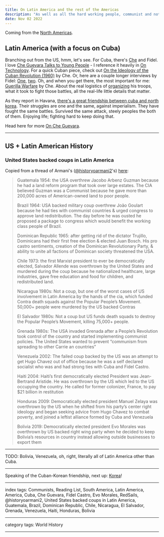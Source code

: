 ```yaml
---
title: On Latin America and the rest of the Americas
description: "As well as all the hard working people, communist and not, fighting for the emancipation of the Latino and indigenous peoples."
date: Nov 02 2022
---
```


Coming from the [North Americas](/posts/on-north-america).

## Latin America (with a focus on Cuba)

Branching out from the US, hmm, let's see. For Cuba, there's [Che](https://en.wikipedia.org/wiki/Che_Guevara) and Fidel. I love [Che Guevara Talks to Young People](https://www.goodreads.com/book/show/405935.Che_Guevara_Talks_to_Young_People) - I reference it heavily in [On Technology](/posts/on-technology). For a quick Cuban piece, check out [On the Ideology of the Cuban Revolution (1960)](https://redsails.org/la-ideologia-de-la-revolucion-cubana/) by Che. Or, here are a couple longer interviews by Fidel: [One](https://redsails.org/fidel-and-gawronski/), [two](https://redsails.org/fidel-in-guadalajara/). Oh, and when you get there, the most important for me: [Guerilla Warfare](https://www.goodreads.com/book/show/6739402-guerilla-warfare) by Che. About the real logistics of [organizing](/posts/on-organizing) his troops, what it took to fight those battles, all the real-life little details that matter.

As they report in Havana, [there's a great friendship between cuba and north korea](https://havanatimes.org/news/the-great-friendship-between-cuba-and-north-korea/). Their struggles are one and the same, against imperialism. They have fought the same battles. Survived the same attack, steely peoples the both of them. Enjoying life; fighting hard to keep doing that.

Head here for more [On Che Guevara](/posts/on-che-guevara).

---

## US + Latin American History

### United States backed coups in Latin America

Copied from a thread of Armani's ([@historyoarmani2](https://twitter.com/historyoarmani2)'s) [here](https://twitter.com/historyoarmani2/status/1370837690585866244):

> Guatemala 1954: the USA overthrew Jacobo Arbenz Guzman because he had a land reform program that took over large estates. The CIA believed Guzman was a Communist because he gave more than 200,000 acres of American-owned land to poor people.
>
> Brazil 1964: USA backed military coup overthrew João Goulart because he had ties with communist countries & urged congress to approve land redistribution. The day before he was ousted he proposed a package to congress which would benefit the working class people of Brazil.
>
> Dominican Republic 1965: after getting rid of the dictator Trujillo, Dominicans had their first free election & elected Juan Bosch. His pro castro sentiments, creation of the Dominican Revolutionary Party, & ability to unite all factions of Dominican society threatened the USA.
>
> Chile 1973: the first Marxist president to ever be democratically elected, Salvador Allende was overthrown by the United States and murdered during the coup because he nationalized healthcare, large industries, gave free education and food for children, and redistributed land.
>
> Nicaragua 1980s: Not a coup, but one of the worst cases of US involvement in Latin America by the hands of the cia, which funded Contra death squads against the Popular People’s Movement. 50,000+ people were murdered by the US backed Contras
>
> El Salvador 1980s: Not a coup but US funds death squads to destroy the Popular People’s Movement, killing 75,000+ people.
>
> Grenada 1980s: The USA invaded Grenada after a People’s Revolution took control of the country and started implementing communist policies. The United States wanted to prevent “communism from spreading to other Carrie an countries”
>
> Venezuela 2002: The failed coup backed by the US was an attempt to get Hugo Chavez out of office because he was a self declared socialist who was and had strong ties with Cuba and Fidel Castro.
>
> Haiti 2004: Haiti’s first democratically elected President was Jean-Bertrand Aristide. He was overthrown by the US which led to the US occupying the country. He called for former colonizer, France, to pay $21 billion in restitution
>
> Honduras 2009: Democratically elected president Manuel Zelaya was overthrown by the US when he shifted from his party’s center right ideology and began seeking advice from Hugo Chavez to combat poverty, and joined a leftist alliance formed by Cuba and Venezuela
>
> Bolivia 2019: Democratically elected president Evo Morales was overthrown by US backed right wing party when he decided to keep Bolivia’s resources in country instead allowing outside businesses to export them

---

TODO: Bolivia, Venezuela, oh, right, literally all of Latin America other than Cuba.

---

Speaking of the Cuban-Korean friendship, next up: [Korea](/posts/on-asia)!


---

index tags: Communists, Reading List, South America, Latin America, America, Cuba, Che Guevara, Fidel Castro, Evo Morales, RedSails, @historyoarmani2, United States backed coups in Latin America, Guatemala, Brazil, Dominican Republic, Chile, Nicaragua, El Salvador, Grenada, Venezuela, Haiti, Honduras, Bolivia

---

category tags: World History

---
